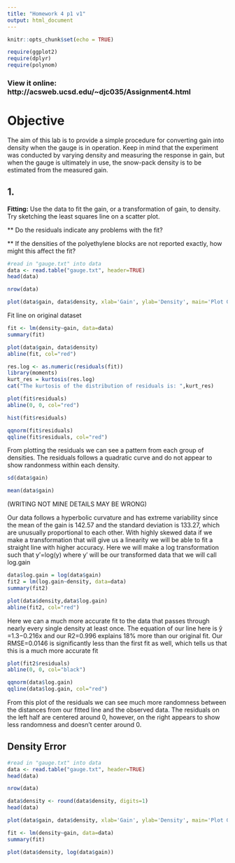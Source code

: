 ```yaml
---
title: "Homework 4 p1 v1"
output: html_document
---
```


```r
knitr::opts_chunk$set(echo = TRUE)
```

```r
require(ggplot2)
require(dplyr)
require(polynom)
```

### View it online: http://acsweb.ucsd.edu/~djc035/Assignment4.html

# Objective
The aim of this lab is to provide a simple procedure for converting gain into density when the gauge is in operation. Keep in mind that the experiment was conducted by varying density and measuring the response in gain, but when the gauge is ultimately in use, the snow-pack density is to be estimated from the measured gain.

## 1. 
<b>Fitting:</b> Use the data to fit the gain, or a transformation of gain, to density. Try sketching the least squares line on a scatter plot.

** Do the residuals indicate any problems with the fit?

** If the densities of the polyethylene blocks are not reported exactly, how might this affect the fit?

```r
#read in "gauge.txt" into data
data <- read.table("gauge.txt", header=TRUE)
head(data)

nrow(data)

plot(data$gain, data$density, xlab='Gain', ylab='Density', main='Plot Gain vs Density')
```

Fit line on original dataset
```r
fit <- lm(density~gain, data=data)
summary(fit)

plot(data$gain, data$density)
abline(fit, col="red")
```

```r
res.log <- as.numeric(residuals(fit))
library(moments)
kurt_res = kurtosis(res.log)
cat("The kurtosis of the distribution of residuals is: ",kurt_res)
```

```r
plot(fit$residuals)
abline(0, 0, col="red")
```

```r
hist(fit$residuals)
```

```r
qqnorm(fit$residuals)
qqline(fit$residuals, col="red")
```

From plotting the residuals we can see a pattern from each group of densities. The residuals follows a quadratic curve and do not appear to show randonmess within each density.

```r
sd(data$gain)
```

```r
mean(data$gain)
```

(WRITING NOT MINE DETAILS MAY BE WRONG)

Our data follows a hyperbolic curvature and has extreme variability since the mean of the gain is 142.57 and the standard deviation is 133.27, which are unusually proportional to each other. With highly skewed data if we make a transformation that will give us a linearity we will be able to fit a straight line with higher accuracy. Here we will make a log transformation such that y′=log(y) where y′ will be our transformed data that we will call log.gain
```r
data$log.gain = log(data$gain)
fit2 = lm(log.gain~density, data=data)
summary(fit2)  
```



```r
plot(data$density,data$log.gain)
abline(fit2, col="red")
```

Here we can a much more accurate fit to the data that passes through nearly every single density at least once. The equation of our line here is ŷ =1.3−0.216x and our R2=0.996 explains 18% more than our original fit. Our RMSE=0.0146 is significantly less than the first fit as well, which tells us that this is a much more accurate fit

```r
plot(fit2$residuals)
abline(0, 0, col="black")
```

```r
qqnorm(data$log.gain)
qqline(data$log.gain, col="red")
```

From this plot of the residuals we can see much more randomness between the distances from our fitted line and the observed data. The residuals on the left half are centered around 0, however, on the right appears to show less randomness and doesn’t center around 0.

## Density Error

```r
#read in "gauge.txt" into data
data <- read.table("gauge.txt", header=TRUE)
head(data)

nrow(data)
```

```r
data$density <- round(data$density, digits=1)
head(data)
```

```r
plot(data$gain, data$density, xlab='Gain', ylab='Density', main='Plot Gain vs Density')
```

```r
fit <- lm(density~gain, data=data)
summary(fit)

plot(data$density, log(data$gain))
```
















